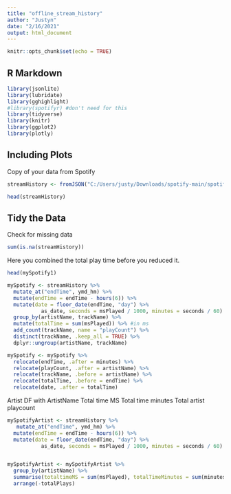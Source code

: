 ```yaml
---
title: "offline_stream_history"
author: "Justyn"
date: "2/16/2021"
output: html_document
---
```


```r
knitr::opts_chunk$set(echo = TRUE)
```

## R Markdown


```r
library(jsonlite)
library(lubridate)
library(gghighlight)
#library(spotifyr) #don't need for this
library(tidyverse)
library(knitr)
library(ggplot2)
library(plotly)
```

## Including Plots

Copy of your data from Spotify
```r
streamHistory <- fromJSON("C:/Users/justy/Downloads/spotify-main/spotify-main/StreamingHistory0.json", flatten = TRUE)

head(streamHistory)
```

## Tidy the Data

Check for missing data
```r
sum(is.na(streamHistory))
```



Here you combined the total play time before you reduced it.
```r
head(mySpotify1)

mySpotify <- streamHistory %>%
  mutate_at("endTime", ymd_hm) %>%
  mutate(endTime = endTime - hours(6)) %>%
  mutate(date = floor_date(endTime, "day") %>%
           as_date, seconds = msPlayed / 1000, minutes = seconds / 60) %>%
  group_by(artistName, trackName) %>%
  mutate(totalTime = sum(msPlayed)) %>% #in ms
  add_count(trackName, name = "playCount") %>%
  distinct(trackName, .keep_all = TRUE) %>%
  dplyr::ungroup(artistName, trackName)

```


```r
mySpotify <- mySpotify %>%
  relocate(endTime, .after = minutes) %>%
  relocate(playCount, .after = artistName) %>%
  relocate(trackName, .before = artistName) %>%
  relocate(totalTime, .before = endTime) %>%
  relocate(date, .after = totalTime)
```



Artist DF with
ArtistName
Total time MS
Total time minutes
Total artist playcount
```r
mySpotifyArtist <- streamHistory %>%
   mutate_at("endTime", ymd_hm) %>%
  mutate(endTime = endTime - hours(6)) %>%
  mutate(date = floor_date(endTime, "day") %>%
           as_date, seconds = msPlayed / 1000, minutes = seconds / 60)


mySpotifyArtist <- mySpotifyArtist %>%
  group_by(artistName) %>%
  summarise(totaltimeMS = sum(msPlayed), totalTimeMinutes = sum(minutes), totalPlays = n()) %>%
  arrange(-totalPlays)
  
  
```









```r

```




